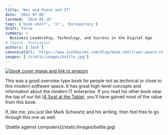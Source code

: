 ```yaml
---
title: 'War and Peace and IT'
date: '2022-07-08'
lastmod: '2024-05-10'
tags: ['book-shelf', 'it', 'bureaucracy']
draft: false
summary: >
  Business Leadership, Technology, and Success in the Digital Age
# layout: PostLayout
authors: ['Josh']
canonicalUrl: 'https://www.joshhaines.com/blog/book-shelf/war-peace-it'
images: ['/static/images/battle.jpg']
---
```


<div className="mx-auto w-1/3">
  <a href="https://www.amazon.com/War-Peace-Business-Leadership-Technology/dp/1942788711">
    <img
      alt="book cover image and link to amazon"
      src="https://m.media-amazon.com/images/I/41U04j56wZL._SY445_SX342_.jpg"
    />
  </a>
</div>

This was a good overview type book for people not as technical or close to this _modern software_ space. It has great high-level concepts and information about the modern IT enterprise. If you read his other book near the top of our list ([A Seat at the Table](/blog/book-shelf/seat-at-the-table)), you'll have gained most of the value from this book.

If, like me, you just like Mark Schwartz and his writing, then feel free to go through this one as well.

<div className="-mx-2 flex flex-wrap justify-center overflow-hidden xl:-mx-2">
  <div className="my-1 w-full overflow-hidden px-2 xl:my-1 xl:w-3/4 xl:px-2">
    ![battle against computers](/static/images/battle.jpg)
  </div>
</div>

